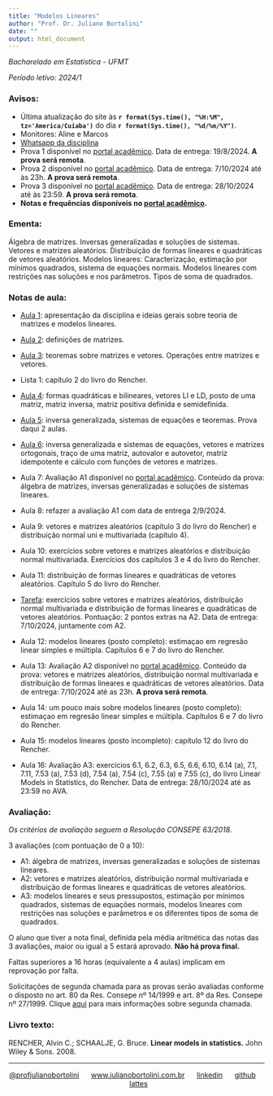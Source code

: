 ```yaml
---
title: "Modelos Lineares"
author: "Prof. Dr. Juliano Bortolini"
date: ""
output: html_document
---
```


*Bacharelado em Estatística - UFMT*

*Período letivo: 2024/1*


### Avisos:
- Última atualização do site às **`r format(Sys.time(), "%H:%M", tz='America/Cuiaba')`** do dia **`r format(Sys.time(), "%d/%m/%Y")`**.
- Monitores: Aline e Marcos
- [Whatsapp da disciplina]()
- Prova 1 disponível no [portal acadêmico](https://sistemas.ufmt.br/ufmt.portalsistemas). Data de entrega: 19/8/2024. **A prova será remota**.
- Prova 2 disponível no [portal acadêmico](https://sistemas.ufmt.br/ufmt.portalsistemas). Data de entrega: 7/10/2024 até às 23h. **A prova será remota**.
- Prova 3 disponível no [portal acadêmico](https://sistemas.ufmt.br/ufmt.portalsistemas). Data de entrega: 28/10/2024 até às 23:59. **A prova será remota**.
- **Notas e frequências disponíveis no [portal acadêmico](https://sistemas.ufmt.br/ufmt.portalsistemas).**

### Ementa:

Álgebra de matrizes. Inversas generalizadas e soluções de sistemas. Vetores e matrizes aleatórios. Distribuição de formas lineares e quadráticas de vetores aleatórios. Modelos lineares: Caracterização, estimação por mínimos quadrados, sistema de equações normais. Modelos lineares com restrições nas soluções e nos parâmetros. Tipos de soma de quadrados.


### Notas de aula:

- [Aula 1](aulas/aula1.html): apresentação da disciplina e ideias gerais sobre teoria de matrizes e modelos lineares.

- [Aula 2](aulas/aula2.html): definições de matrizes.

- [Aula 3](aulas/aula3.html): teoremas sobre matrizes e vetores. Operações entre matrizes e vetores.

- Lista 1: capítulo 2 do livro do Rencher.

- [Aula 4](aulas/aula4.html): formas quadráticas e bilineares, vetores LI e LD, posto de uma matriz, matriz inversa, matriz positiva definida e semidefinida.

- [Aula 5](aulas/aula5.html): inversa generalizada, sistemas de equações e teoremas. Prova daqui 2 aulas.

- [Aula 6](aulas/aula6.html): inversa generalizada e sistemas de equações, vetores e matrizes ortogonais, traço de uma matriz, autovalor e autovetor, matriz idempotente e cálculo com funções de vetores e matrizes.

- Aula 7: Avaliação A1 disponível no [portal acadêmico](https://sistemas.ufmt.br/ufmt.portalsistemas). Conteúdo da prova: álgebra de matrizes, inversas generalizadas e soluções de sistemas lineares.

- Aula 8: refazer a avaliação A1 com data de entrega 2/9/2024.

- Aula 9: vetores e matrizes aleatórios (capítulo 3 do livro do Rencher) e distribuição normal uni e multivariada (capítulo 4).

- Aula 10: exercícios sobre vetores e matrizes aleatórios e distribuição normal multivariada. Exercícios dos capítulos 3 e 4 do livro do Rencher. 

- Aula 11: distribuição de formas lineares e quadráticas de vetores aleatórios. Capítulo 5 do livro do Rencher.

- [Tarefa](tarefap2.html): exercícios sobre vetores e matrizes aleatórios, distribuição normal multivariada e distribuição de formas lineares e quadráticas de vetores aleatórios. Pontuação: 2 pontos extras na A2. Data de entrega: 7/10/2024, juntamente com A2.

- Aula 12: modelos lineares (posto completo): estimaçao em regresão linear simples e múltipla. Capítulos 6 e 7 do livro do Rencher.

- Aula 13: Avaliação A2 disponível no [portal acadêmico](https://sistemas.ufmt.br/ufmt.portalsistemas). Conteúdo da prova: vetores e matrizes aleatórios, distribuição normal multivariada e distribuição de formas lineares e quadráticas de vetores aleatórios. Data de entrega: 7/10/2024 até as 23h. **A prova será remota**.

- Aula 14: um pouco mais sobre modelos lineares (posto completo): estimaçao em regresão linear simples e múltipla. Capítulos 6 e 7 do livro do Rencher.

- Aula 15: modelos lineares (posto incompleto): capítulo 12 do livro do Rencher.

- Aula 16: Avaliação A3: exercícios 6.1, 6.2, 6.3, 6.5, 6.6, 6.10, 6.14 (a), 7.1, 7.11, 7.53 (a), 7.53 (d), 7.54 (a), 7.54 (c), 7.55 (a) e 7.55 (c), do livro Linear Models in Statistics, do Rencher. Data de entrega: 28/10/2024 até as 23:59 no AVA.


### Avaliação:


*Os critérios de avaliação seguem a Resolução CONSEPE 63/2018.*


3 avaliações (com pontuação de 0 a 10):

  - A1: álgebra de matrizes, inversas generalizadas e soluções de sistemas lineares.
  - A2: vetores e matrizes aleatórios, distribuição normal multivariada e distribuição de formas lineares e quadráticas de vetores aleatórios.
  - A3: modelos lineares e seus pressupostos, estimação por mínimos quadrados, sistemas de equações normais, modelos lineares com restrições nas soluções e parâmetros e os diferentes tipos de soma de quadrados.
  
O aluno que tiver a nota final, definida pela média aritmética das notas das 3 avaliações, maior ou igual a 5 estará aprovado. **Não há prova final.**

Faltas superiores a 16 horas (equivalente a 4 aulas) implicam em reprovação por falta.

Solicitações de segunda chamada para as provas serão avaliadas conforme o disposto no art. 80 da Res. Consepe nº 14/1999 e art. 8º da Res. Consepe nº 27/1999. Clique [aqui](https://ufmt.br/unidade/estudante/graduacao/pagina/requerimentos/188) para mais informações sobre segunda chamada.

### Livro texto:

RENCHER, Alvin C.; SCHAALJE, G. Bruce. **Linear models in statistics.** John Wiley & Sons. 2008.



----------
<div style="text-align: center;">

[@profjulianobortolini](https://instagram.com/profjulianobortolini) \  \  \ [www.julianobortolini.com.br](http://www.julianobortolini.com.br) \  \  \ [linkedin](https://linkedin.com/in/julianobortolini) \  \  \ [github](https://github.com/julianobortolini) \  \  \  [lattes](http://lattes.cnpq.br/6210909768845403)

</div>







